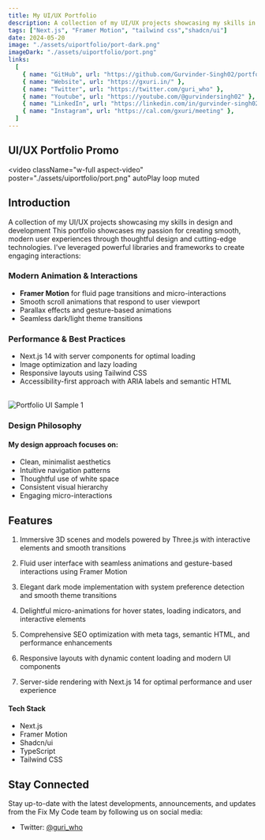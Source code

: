 ```yaml
---
title: My UI/UX Portfolio
description: A collection of my UI/UX projects showcasing my skills in design and development
tags: ["Next.js", "Framer Motion", "tailwind css","shadcn/ui"]
date: 2024-05-20
image: "./assets/uiportfolio/port-dark.png"
imageDark: "./assets/uiportfolio/port.png"
links:
  [
    { name: "GitHub", url: "https://github.com/Gurvinder-Singh02/portfolio" },
    { name: "Website", url: "https://gxuri.in/" },
    { name: "Twitter", url: "https://twitter.com/guri_who" },
    { name: "Youtube", url: "https://youtube.com/@gurvindersingh02" },
    { name: "LinkedIn", url: "https://linkedin.com/in/gurvinder-singh02" },
    { name: "Instagram", url: "https://cal.com/gxuri/meeting" },
  ]
---
```


## UI/UX Portfolio Promo

<video
  className="w-full aspect-video"
  poster="./assets/uiportfolio/port.png"
  autoPlay
  loop
  muted
>
  <source src="https://d2glbkh3xawr9t.cloudfront.net/gxuri.mp4" />
</video>

## Introduction

A collection of my UI/UX projects showcasing my skills in design and development
This portfolio showcases my passion for creating smooth, modern user experiences through thoughtful design and cutting-edge technologies. I've leveraged powerful libraries and frameworks to create engaging interactions:

### Modern Animation & Interactions

- **Framer Motion** for fluid page transitions and micro-interactions
- Smooth scroll animations that respond to user viewport
- Parallax effects and gesture-based animations
- Seamless dark/light theme transitions

### Performance & Best Practices 

- Next.js 14 with server components for optimal loading
- Image optimization and lazy loading
- Responsive layouts using Tailwind CSS
- Accessibility-first approach with ARIA labels and semantic HTML

<br />
<div className="flex flex-col gap-4 justify-between w-full">
  <img src="./assets/uiportfolio/thumb0.png" alt="Portfolio UI Sample 1" />  
</div>

### Design Philosophy

#### My design approach focuses on:
- Clean, minimalist aesthetics
- Intuitive navigation patterns
- Thoughtful use of white space
- Consistent visual hierarchy
- Engaging micro-interactions




## Features

1. Immersive 3D scenes and models powered by Three.js with interactive elements and smooth transitions

2. Fluid user interface with seamless animations and gesture-based interactions using Framer Motion

3. Elegant dark mode implementation with system preference detection and smooth theme transitions

4. Delightful micro-animations for hover states, loading indicators, and interactive elements

5. Comprehensive SEO optimization with meta tags, semantic HTML, and performance enhancements

6. Responsive layouts with dynamic content loading and modern UI components

7. Server-side rendering with Next.js 14 for optimal performance and user experience

#### Tech Stack

- Next.js
- Framer Motion
- Shadcn/ui
- TypeScript
- Tailwind CSS



## Stay Connected

Stay up-to-date with the latest developments, announcements, and updates from the Fix My Code team by following us on social media:

- Twitter: [@guri_who](https://twitter.com/guri_who)
